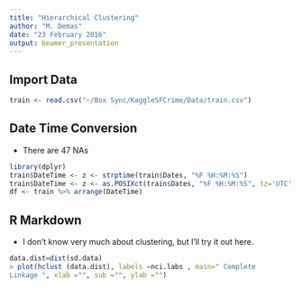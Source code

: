 ```yaml
---
title: "Hierarchical Clustering"
author: "M. Demas"
date: "23 February 2016"
output: beamer_presentation
---
```


## Import Data
```r
train <- read.csv("~/Box Sync/KaggleSFCrime/Data/train.csv")
```

## Date Time Conversion
- There are 47 NAs
```r
library(dplyr)
train$DateTime <- z <- strptime(train$Dates, "%F %H:%M:%S")
train$DateTime <- z <- as.POSIXct(train$Dates, "%F %H:%M:%S", tz='UTC')
df <- train %>% arrange(DateTime)
```

## R Markdown

-  I don't know very much about clustering, but I'll try it out here.
```r

data.dist=dist(sd.data)
> plot(hclust (data.dist), labels =nci.labs , main=" Complete
Linkage ", xlab ="", sub ="", ylab ="")
```
